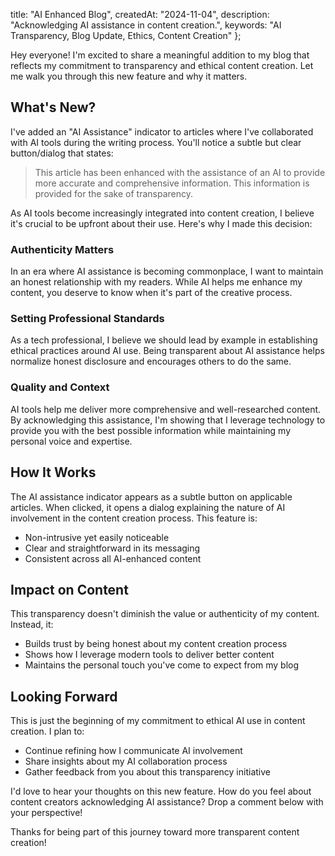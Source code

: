   title: "AI Enhanced Blog",
  createdAt: "2024-11-04",
  description: "Acknowledging AI assistance in content creation.",
  keywords: "AI Transparency, Blog Update, Ethics, Content Creation"
};

Hey everyone! I'm excited to share a meaningful addition to my blog that reflects my commitment to transparency and ethical content creation. Let me walk you through this new feature and why it matters.

## What's New?
I've added an "AI Assistance" indicator to articles where I've collaborated with AI tools during the writing process. You'll notice a subtle but clear button/dialog that states:

> This article has been enhanced with the assistance of an AI to provide more accurate and comprehensive information. This information is provided for the sake of transparency.

As AI tools become increasingly integrated into content creation, I believe it's crucial to be upfront about their use. Here's why I made this decision:

### Authenticity Matters
In an era where AI assistance is becoming commonplace, I want to maintain an honest relationship with my readers. While AI helps me enhance my content, you deserve to know when it's part of the creative process.

### Setting Professional Standards
As a tech professional, I believe we should lead by example in establishing ethical practices around AI use. Being transparent about AI assistance helps normalize honest disclosure and encourages others to do the same.

### Quality and Context
AI tools help me deliver more comprehensive and well-researched content. By acknowledging this assistance, I'm showing that I leverage technology to provide you with the best possible information while maintaining my personal voice and expertise.

## How It Works
The AI assistance indicator appears as a subtle button on applicable articles. When clicked, it opens a dialog explaining the nature of AI involvement in the content creation process. This feature is:
- Non-intrusive yet easily noticeable
- Clear and straightforward in its messaging
- Consistent across all AI-enhanced content

## Impact on Content
This transparency doesn't diminish the value or authenticity of my content. Instead, it:
- Builds trust by being honest about my content creation process
- Shows how I leverage modern tools to deliver better content
- Maintains the personal touch you've come to expect from my blog

## Looking Forward
This is just the beginning of my commitment to ethical AI use in content creation. I plan to:
- Continue refining how I communicate AI involvement
- Share insights about my AI collaboration process
- Gather feedback from you about this transparency initiative

I'd love to hear your thoughts on this new feature. How do you feel about content creators acknowledging AI assistance? Drop a comment below with your perspective!

Thanks for being part of this journey toward more transparent content creation!
